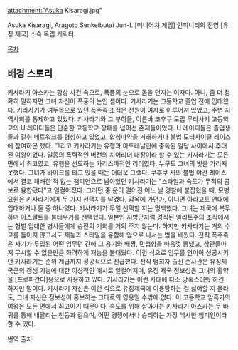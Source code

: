 attachment:"Asuka Kisaragi.jpg"

Asuka Kisaragi, Aragoto Senkeibutai Jun-I. [미니어처 게임] 인피니티의 진영 [유징 제국] 소속 독립 캐릭터.

[[목차]]

== 배경 스토리 ==
키사라기 아스카는 항상 사건 속으로, 폭풍의 눈으로 몸을 던지는 여자다. 아니, 좀 더 정확히 말하자면 그녀 자신이 폭풍의 눈인 셈이다.
키사라기는 고등학교 졸업 전에 입대했다. 키라사기가 여두목으로 있던 폭주족 조직은 전원이 여자로 이루어져 있었고, 주변 지역사회를 통제하고 있었다. 키사라기와 그 부하들, 이른바 코후쿠 도립 무라사키 고등학교의 U 레이디들은 단순한 고등학교 깡패를 넘어선  존재들이었다. U 레이디들은 졸업생들과 갈취 네트워크를 형성하고 있었고, 합성마약을 거래하거나 불법 모터사이클 레이스에 참여하곤 했다. 그리고 키사라기는 유행과 아드레날린에 중독된 일당 사이에서 추대된 여왕이었다. 
일종의 폭력적인 버전의 치어리더 대장이라 할 수 있는 키사라기는 모든 면에서 최고였고, 유행을 선도하는 카리스마적인 리더였다. 누구도 그녀의 빛을 가리지 못했다. 그녀가 바이크를 타고 있을 때는 더더욱 그랬다. 쿠후쿠 시의 불법 야간 레이스에서 결코 패배한 적 없는 챔피언으로 남아있던 키사라기는 "스타일과 속도가 무적의 콤보로 융합됐다"고 일컬어졌다. 그러던 중 운이 떨어진 어느 날 경찰에 붙잡혔을 때, 모병요원은 키사라기에게 두 가지 선택지를 남겼다. 감옥에 가던가, 아니면 아라고토 연대에 입대하거나 둘 중 하나였다. 키사라기가 무얼 선택할 지는 명백했다. 그녀는 제국에 복무하며 아스팔트를 불태우기를 선택했다.
일본인 지방군처럼 경직된 엘리트주의 조직에서는 형벌 입대한 병사들에게 승진의 기회를 거의 주지 않는다. 하지만 키사라기는 거의 수고를 들이지 않고서도 재능과 스타일을 융합해 앞으로 나서는 법을 배웠다. 전직 폭주족은 자기가 투입된 어떤 임무던 간에 그 용기와 배짱, 민첩함을 마음껏 뽐냈고, 상관들마저 무시할 수 없을만큼 화려하게 재능을 불태웠다. 이런 식으로 임무를 연이어 성공시키던 키사라기는 준위 계급까지 성공적으로 진급했다. 
전직 범죄자 출신 준사관은 유징제국군의 갱생 기능에 대한 이상적인 예시로 일컬어지며, 유징 제국 정보성은 그녀의 활약을 [프로파간다]용으로 사용하고 있다. 키사라기는 이런 사태에 다소 당혹스러워 하긴 하지만 말이다. 키사라기 자신은 이런 식으로 유징제국에 이용당하는 걸 싫어할 지 몰라도, 그녀 자신은 정보성이 홍보하는 그대로의 영웅일 수밖에 없다. 이 고등학교 암흑가의 여왕은 모든 면에서 최고이기 때문이다. 속도를 위해 살아가는 키사라기 아스카는 두 바퀴를 통해 내달리는 천둥과 같으며, 어떤 경쟁에서나 승리하는 가장 섹시한 챔피언이라 할 수 있다.

번역 출처: [http://blog.naver.com/rooki12k/90176069144 ]
